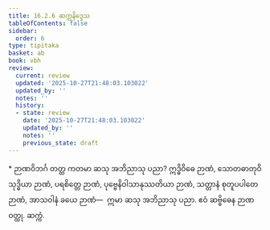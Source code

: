 ```yaml
---
title: 16.2.6 ဆက္ကနိဒ္ဒေသ
tableOfContents: false
sidebar:
  order: 6
type: tipitaka
basket: ab
book: vbh
review:
  current: review
  updated: '2025-10-27T21:48:03.103022'
  updated_by: ''
  notes: ''
  history:
  - state: review
    date: '2025-10-27T21:48:03.103022'
    updated_by: ''
    notes: ''
    previous_state: draft
---
```



<ReviewStatus review={frontmatter.review} showDetails={true} />

<HypothesisAnnotation frontmatter={frontmatter} />

<DynamicBreadcrumb />

<Paragraph type="center" book="vbh">
* ဉာဏဝိဘင်္ဂ
</Paragraph>



<Division number="805" book="vbh" e="ch" v="30" p="347">

<Paragraph number="2547" book="vbh">
တတ္ထ ကတမာ ဆသု အဘိညာသု ပညာ? ဣဒ္ဓိဝိဓေ ဉာဏံ, သောတဓာတုဝိသုဒ္ဓိယာ ဉာဏံ, ပရစိတ္တေ ဉာဏံ, ပုဗ္ဗေနိဝါသာနုဿတိယာ ဉာဏံ, သတ္တာနံ စုတူပပါတေ ဉာဏံ, အာသဝါနံ ခယေ ဉာဏံ—  ဣမာ ဆသု အဘိညာသု ပညာ. ဧဝံ ဆဗ္ဗိဓေန ဉာဏဝတ္ထု.

</Paragraph>
</Division>

<Paragraph number="2548" type="center" book="vbh">
ဆက္ကံ.
</Paragraph>